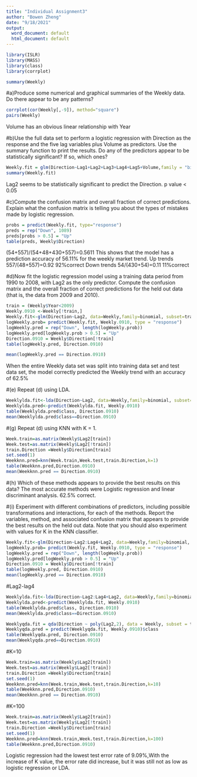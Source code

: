 ---
title: "Individual Assignment3"
author: "Bowen Zheng"
date: "9/18/2021"
output:
  word_document: default
  html_document: default
---

```{r}
library(ISLR)
library(MASS)
library(class)
library(corrplot)
```

```{r}
summary(Weekly)
```

#a)Produce some numerical and graphical summaries of the Weekly data. Do there appear to be any patterns?
```{r}
corrplot(cor(Weekly[,-9]), method="square")
pairs(Weekly)  
```
Volume has an obvious linear relationship with Year

#b)Use the full data set to perform a logistic regression with Direction as the response and the five lag variables plus Volume as predictors. Use the summary function to print the results. Do any of the predictors appear to be statistically significant? If so, which ones?
```{r}
Weekly.fit = glm(Direction~Lag1+Lag2+Lag3+Lag4+Lag5+Volume,family = "binomial", data=Weekly)
summary(Weekly.fit)
```
Lag2 seems to be statistically significant to predict the Direction. p value < 0.05

#c)Compute the confusion matrix and overall fraction of correct predictions. Explain what the confusion matrix is telling you about the types of mistakes made by logistic regression.
```{r}
probs = predict(Weekly.fit, type="response")
preds = rep("Down", 1089)
preds[probs > 0.5] = "Up"
table(preds, Weekly$Direction)
```

(54+557)/(54+48+430+557)=0.5611
This shows that the model has a prediction accuracy of 56.11% for the weekly market trend.
Up trends 557/(48+557)=0.92   92%correct
Down trends 54/(430+54)=0.11   11%correct

#d)Now fit the logistic regression model using a training data period from 1990 to 2008, with Lag2 as the only predictor. Compute the confusion matrix and the overall fraction of correct predictions for the held out data (that is, the data from 2009 and 2010).
```{r}
train = (Weekly$Year<2009)
Weekly.0910 <-Weekly[!train,]
Weekly.fit<-glm(Direction~Lag2, data=Weekly,family=binomial, subset=train)
logWeekly.prob= predict(Weekly.fit, Weekly.0910, type = "response")
logWeekly.pred = rep("Down", length(logWeekly.prob))
logWeekly.pred[logWeekly.prob > 0.5] = "Up"
Direction.0910 = Weekly$Direction[!train]
table(logWeekly.pred, Direction.0910)
```
```{r}
mean(logWeekly.pred == Direction.0910)
```
When the entire Weekly data set was split into training data set and test data set, the model correctly predicted the Weekly trend with an accuracy of 62.5%

#(e) Repeat (d) using LDA.
```{r}
Weeklylda.fit<-lda(Direction~Lag2, data=Weekly,family=binomial, subset=train)
Weeklylda.pred<-predict(Weeklylda.fit, Weekly.0910)
table(Weeklylda.pred$class, Direction.0910)
mean(Weeklylda.pred$class==Direction.0910)
```

#(g) Repeat (d) using KNN with K = 1.
```{r}
Week.train=as.matrix(Weekly$Lag2[train])
Week.test=as.matrix(Weekly$Lag2[!train])
train.Direction =Weekly$Direction[train]
set.seed(1)
Weekknn.pred=knn(Week.train,Week.test,train.Direction,k=1)
table(Weekknn.pred,Direction.0910)
mean(Weekknn.pred == Direction.0910)
```

#(h) Which of these methods appears to provide the best results on this data?
The most accurate methods were Logistic regression and linear discriminant analysis. 62.5% correct.

#(i) Experiment with different combinations of predictors, including possible transformations and interactions, for each of the methods. Report the variables, method, and associated confusion matrix that appears to provide the best results on the held out data. Note that you should also experiment with values for K in the KNN classifier.
```{r}
Weekly.fit<-glm(Direction~Lag2:Lag4+Lag2, data=Weekly,family=binomial, subset=train)
logWeekly.prob= predict(Weekly.fit, Weekly.0910, type = "response")
logWeekly.pred = rep("Down", length(logWeekly.prob))
logWeekly.pred[logWeekly.prob > 0.5] = "Up"
Direction.0910 = Weekly$Direction[!train]
table(logWeekly.pred, Direction.0910)
mean(logWeekly.pred == Direction.0910)
```
#Lag2-lag4
```{r}
Weeklylda.fit<-lda(Direction~Lag2:Lag4+Lag2, data=Weekly,family=binomial, subset=train)
Weeklylda.pred<-predict(Weeklylda.fit, Weekly.0910)
table(Weeklylda.pred$class, Direction.0910)
mean(Weeklylda.pred$class==Direction.0910)
```

```{r}
Weeklyqda.fit = qda(Direction ~ poly(Lag2,2), data = Weekly, subset = train)
Weeklyqda.pred = predict(Weeklyqda.fit, Weekly.0910)$class
table(Weeklyqda.pred, Direction.0910)
mean(Weeklyqda.pred==Direction.0910)
```

#K=10
```{r}
Week.train=as.matrix(Weekly$Lag2[train])
Week.test=as.matrix(Weekly$Lag2[!train])
train.Direction =Weekly$Direction[train]
set.seed(1)
Weekknn.pred=knn(Week.train,Week.test,train.Direction,k=10)
table(Weekknn.pred,Direction.0910)
mean(Weekknn.pred == Direction.0910)
```

#K=100
```{r}
Week.train=as.matrix(Weekly$Lag2[train])
Week.test=as.matrix(Weekly$Lag2[!train])
train.Direction =Weekly$Direction[train]
set.seed(1)
Weekknn.pred=knn(Week.train,Week.test,train.Direction,k=100)
table(Weekknn.pred,Direction.0910)
```
Logistic regression had the lowest test error rate of 9.09%,With the increase of K value, the error rate did increase, but it was still not as low as logistic regression or LDA.